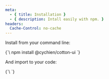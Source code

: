```yaml
---
meta:
  - { title: Installation }
  - { description: Intall easily with npm. }
headers:
  Cache-Control: no-cache
---
```



<ContentLayout>
  <MainContentLayout>
    <ArticleLayout section="Getting Started" title="Installation">

Install from your command line:

<CodeBlock>
{`\
  npm install @cychien/cotton-ui
`}
</CodeBlock>

And import to your code:

<CodeBlock>
{`\
`}
</CodeBlock>
    </ArticleLayout>
    <PreviousNextContent 
      previous={{title: 'Introduction', href: '/docs/introduction'}}
      next={{title: 'Tabs', href: '/docs/tabs'}}
    />
  </MainContentLayout>
  <TableOfContents headings={[]}/>
</ContentLayout>